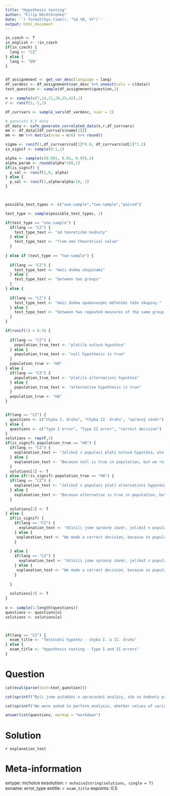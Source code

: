 ```yaml
---
title: "Hypothesis testing"
author: "Filip Děchtěrenko"
date: '`r format(Sys.time(), "%d %B, %Y")`'
output: html_document
---
```


```r
in_czech <- T
in_english <- !in_czech
if(in_czech) {
  lang <- "CZ"
} else {
  lang <- "EN"
}
```

```r

```


```r

df_assignmnent <- get_var_desc(language = lang)
df_vardesc <- df_assignmnent$var_desc %>% unnest(cols = c(data))
text_question <- sample(df_assignmnent$question,1)

n <- sample(c(7,14,21,28,35,42),1)
r <- runif(1,-1,1)

df_currvars <- sample_vars(df_vardesc, nvar = 2)

# generate X,Y data
df_data <- safe_generate_correlated_data(n,r,df_currvars)
mm <- df_data[[df_currvars$name[1]]] 
mm <- mm %>% matrix(nrow = n/6) %>% round()

sigma <- runif(1,df_currvars$sd[1]*0.8, df_currvars$sd[1]*1.2)
is_signif <- sample(0:1,1)

alpha <- sample(c(0.001, 0.01, 0.05),1)
alpha_param <- round(alpha*100,1)
if(is_signif) {
  p_val <- runif(1,0, alpha)
} else {
  p_val <- runif(1,alpha+alpha/10, 1)
}



possible_test_types <- c("one-sample","two-sample","paired")

test_type <- sample(possible_test_types, 1)

if(test_type == "one-sample") {
  if(lang == "CZ") {
    test_type_text <- "od teoretické hodnoty"
  } else {
    test_type_text <- "from ome theoretical value"
  }
  
} else if (test_type == "two-sample") {
  
  if(lang == "CZ") {
    test_type_text <- "mezi dvěma skupinami"
  } else {
    test_type_text <- "between two groups"
  }
} else {
  
  if(lang == "CZ") {
    test_type_text <- "mezi dvěma opakovanými měřeními téže skupiny."
  } else {
    test_type_text <- "between two repeated measures of the same group."
  }
}

if(runif(1) < 0.5) {
  
  if(lang == "CZ") {
    population_true_text <- "platila nulová hypotéza"
  } else {
    population_true_text <- "null hypothesis is true"
  }
  population_true <- "H0"
} else {
  if(lang == "CZ") {
    population_true_text <- "platila alternativní hypotéza"
  } else {
    population_true_text <- "alternative hypothesis is true"
  }
  population_true <- "HA"
}


if(lang == "CZ") {
  questions <- c("Chyba I. druhu", "Chyba II. druhu", "správný závěr")
} else {
  questions <- c("Type I error", "Type II error", "correct decision")
}
solutions <- rep(F,3)
if(is_signif& population_true == "H0") {
  if(lang == "CZ") {
    explanation_text <- "Jelikož v populaci platí nulová hypotéza, ale my jsme nulovou zamítli, učinili jsme chybu I. druhu."
  } else {
    explanation_text <- "Because null is true in population, but we rejected it, we made Type I error."
  }
  solutions[1] <- T
} else if(!is_signif& population_true == "HA") {
  if(lang == "CZ") {
    explanation_text <- "Jelikož v populaci platí alternativní hypotéza, ale my jsme nulovou nezamítli, učinili jsme chybu II. druhu."
  } else {
    explanation_text <- "Because alternative is true in population, but we did not reject null, we made Type II error."
  }
  
  solutions[2] <- T
} else {
  if(is_signif) {
    if(lang == "CZ") {
      explanation_text <- "Učinili jsme správný závěr, jelikož v populaci platí alternativní hypotéza a my jsme nulovou zamítli ve prospěch alternativní."
    } else {
     explanation_text <- "We made a correct decision, because in population, alternative hypothesis is true and we rejected null in favour of alternative."
    }
      
  } else {
    if(lang == "CZ") {
      explanation_text <- "Učinili jsme správný závěr, jelikož v populaci platí nulová hypotéza a my jsme nulovou nezamítli."
    } else {
     explanation_text <- "We made a correct decision, because in population, null hypothesis is true and we did not rejected null."
    }
    
  }
  
  solutions[3] <- T
}
  
o <- sample(1:length(questions))
questions <- questions[o]
solutions <- solutions[o]



if(lang == "CZ") {
  exam_title <- "Testování hypotéz - chyba I. a II. druhu"
} else {
  exam_title <- "Hypothesis testing - Type I and II errors"
}

```



Question
========
```r
cat(eval(parse(text=text_question)))
```

```r
cat(sprintf("Byli jsme požádáni o zpracování analýzy, zda se hodnoty proměnné '%s' na nasbíraném vzorku liší %s. Pracujeme s hladinou významnosti %s%%. Získali jsme p-hodnotu rovnou %.3f. Pokud by ve skutečnosti %s a my správně interpretovali výsledky testy, které z následujících tvrzení platí?", df_currvars$name[1], test_type_text, alpha_param, p_val %>% round(3), population_true_text))
```

```r
cat(sprintf("We were asked to perform analysis, whether values of variable '%s' from the sample differ %s. We work with significance level %s%%. We got p-value equal to %.3f. If in reality %s and we correctly interpreted results of our test, which of the following statements holds?", df_currvars$name[1], test_type_text, alpha_param, p_val %>% round(3), population_true_text))
```




```r
answerlist(questions, markup = "markdown")
```

Solution
========

`r explanation_text`

Meta-information
================
extype: mchoice
exsolution: `r mchoice2string(solutions, single = T)`
exname: error_type
extitle: `r exam_title`
expoints: 0.5

